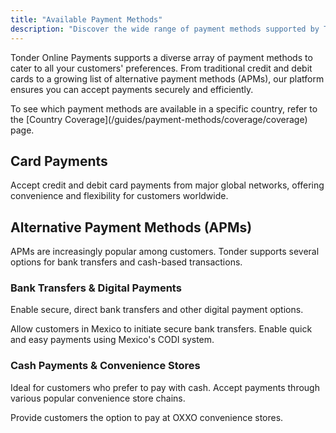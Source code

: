 ```yaml
---
title: "Available Payment Methods"
description: "Discover the wide range of payment methods supported by Tonder Online Payments, including global card networks and popular alternative payment methods."
---
```


Tonder Online Payments supports a diverse array of payment methods to cater to all your customers' preferences. From traditional credit and debit cards to a growing list of alternative payment methods (APMs), our platform ensures you can accept payments securely and efficiently.

<Tip>
  To see which payment methods are available in a specific country, refer to the [Country Coverage](/guides/payment-methods/coverage/coverage) page.
</Tip>

## Card Payments

Accept credit and debit card payments from major global networks, offering convenience and flexibility for customers worldwide.

<CardGroup cols={4}>
  <Card title="Visa" icon="cc-visa" />
  <Card title="Mastercard" icon="cc-mastercard" />
  <Card title="Amex" icon="cc-amex" />
  <Card title="Carnet" />
</CardGroup>

## Alternative Payment Methods (APMs)

APMs are increasingly popular among customers. Tonder supports several options for bank transfers and cash-based transactions.

### Bank Transfers & Digital Payments
Enable secure, direct bank transfers and other digital payment options.

<CardGroup cols={3}>
  <Card title="SPEI">
    Allow customers in Mexico to initiate secure bank transfers.
  </Card>
  <Card title="CODI">
    Enable quick and easy payments using Mexico's CODI system.
  </Card>
</CardGroup>

### Cash Payments & Convenience Stores
Ideal for customers who prefer to pay with cash. Accept payments through various popular convenience store chains.

<CardGroup cols={4}>
  <Card title="OXXO">
    Provide customers the option to pay at OXXO convenience stores.
  </Card>
  <Card title="Walmart" />
  <Card title="7-Eleven" />
  <Card title="Sam's Club" />
  <Card title="Farmacias del Ahorro" />
  <Card title="Superama" />
  <Card title="Practicajas Banorte" />
  <Card title="Bodega Aurrera" />
  <Card title="Calimax" />
  <Card title="Comercial Mexicana" />
  <Card title="Practicajas BBVA" />
  <Card title="Telecomm" />
  <Card title="Waldos" />
  <Card title="Círculo K" />
</CardGroup>